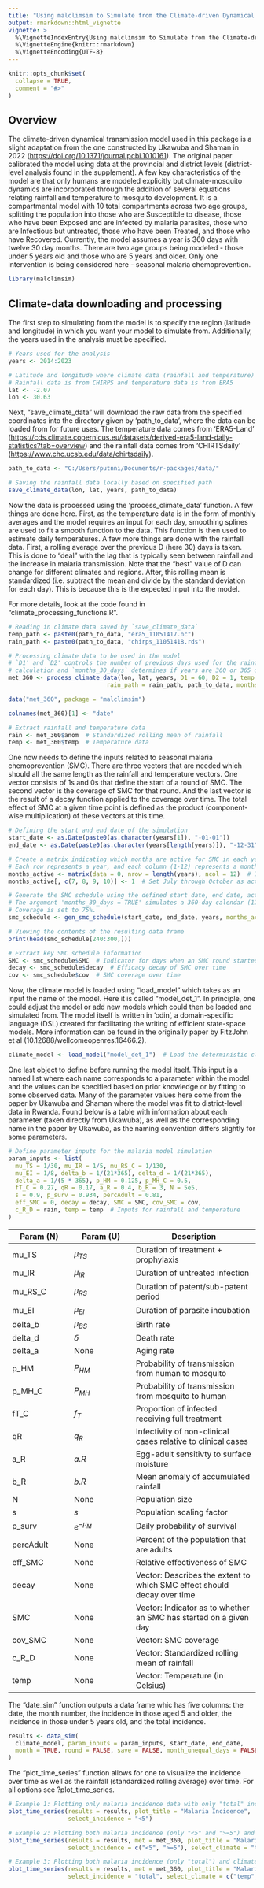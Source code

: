 ```yaml
---
title: "Using malclimsim to Simulate from the Climate-driven Dynamical Transmission Model"
output: rmarkdown::html_vignette
vignette: >
  %\VignetteIndexEntry{Using malclimsim to Simulate from the Climate-driven Dynamical Transmission Model}
  %\VignetteEngine{knitr::rmarkdown}
  %\VignetteEncoding{UTF-8}
---
```


```r
knitr::opts_chunk$set(
  collapse = TRUE,
  comment = "#>"
)
```

## Overview

The climate-driven dynamical transmission model used in this package is a slight adaptation from the one constructed by Ukawuba and Shaman in 2022 (<https://doi.org/10.1371/journal.pcbi.1010161>). The original paper calibrated the model using data at the provincial and district levels (district-level analysis found in the supplement). A few key characteristics of the model are that only humans are modeled explicitly but climate-mosquito dynamics are incorporated through the addition of several equations relating rainfall and temperature to mosquito development. It is a compartmental model with 10 total compartments across two age groups, splitting the population into those who are Susceptible to disease, those who have been Exposed and are infected by malaria parasites, those who are Infectious but untreated, those who have been Treated, and those who have Recovered. Currently, the model assumes a year is 360 days with twelve 30 day months. There are two age groups being modeled - those under 5 years old and those who are 5 years and older. Only one intervention is being considered here - seasonal malaria chemoprevention.

```r
library(malclimsim)
```

## Climate-data downloading and processing

The first step to simulating from the model is to specify the region (latitude and longitude) in which you want your model to simulate from. Additionally, the years used in the analysis must be specified.

```r
# Years used for the analysis
years <- 2014:2023

# Latitude and longitude where climate data (rainfall and temperature) is to be saved
# Rainfall data is from CHIRPS and temperature data is from ERA5
lat <- -2.07
lon <- 30.63
```

Next, "save_climate_data" will download the raw data from the specified coordinates into the directory given by 'path_to_data', where the data can be loaded from for future uses. The temperature data comes from 'ERA5-Land' (<https://cds.climate.copernicus.eu/datasets/derived-era5-land-daily-statistics?tab=overview>) and the rainfall data comes from 'CHIRTSdaily' (<https://www.chc.ucsb.edu/data/chirtsdaily>).

```r
path_to_data <- "C:/Users/putnni/Documents/r-packages/data/"

# Saving the rainfall data locally based on specified path
save_climate_data(lon, lat, years, path_to_data)
```

Now the data is processed using the 'process_climate_data' function. A few things are done here. First, as the temperature data is in the form of monthly averages and the model requires an input for each day, smoothing splines are used to fit a smooth function to the data. This function is then used to estimate daily temperatures. A few more things are done with the rainfall data. First, a rolling average over the previous D (here 30) days is taken. This is done to "deal" with the lag that is typically seen between rainfall and the increase in malaria transmission. Note that the "best" value of D can change for different climates and regions. After, this rolling mean is standardized (i.e. subtract the mean and divide by the standard deviation for each day). This is because this is the expected input into the model.

For more details, look at the code found in "climate_processing_functions.R".

```r
# Reading in climate data saved by `save_climate_data`
temp_path <- paste0(path_to_data, "era5_11051417.nc")
rain_path <- paste0(path_to_data, "chirps_11051418.rds")

# Processing climate data to be used in the model
# `D1' and `D2' controls the number of previous days used for the rainfall rolling average and temperature rolling average
# calculation and `months_30_days` determines if years are 360 or 365 days
met_360 <- process_climate_data(lon, lat, years, D1 = 60, D2 = 1, temp_path = temp_path,
                            rain_path = rain_path, path_to_data, months_30_days = TRUE)
```


```r
data("met_360", package = "malclimsim")

colnames(met_360)[1] <- "date"

# Extract rainfall and temperature data
rain <- met_360$anom  # Standardized rolling mean of rainfall
temp <- met_360$temp  # Temperature data
```

One now needs to define the inputs related to seasonal malaria chemoprevention (SMC). There are three vectors that are needed which should all the same length as the rainfall and temperature vectors. One vector consists of 1s and 0s that define the start of a round of SMC. The second vector is the coverage of SMC for that round. And the last vector is the result of a decay function applied to the coverage over time. The total effect of SMC at a given time point is defined as the product (component-wise multiplication) of these vectors at this time.

```r
# Defining the start and end date of the simulation
start_date <- as.Date(paste0(as.character(years[1]), "-01-01"))
end_date <- as.Date(paste0(as.character(years[length(years)]), "-12-31"))

# Create a matrix indicating which months are active for SMC in each year.
# Each row represents a year, and each column (1-12) represents a month (1 = active, 0 = inactive).
months_active <- matrix(data = 0, nrow = length(years), ncol = 12)  # Initialize all months as inactive
months_active[, c(7, 8, 9, 10)] <- 1  # Set July through October as active months for SMC deployment

# Generate the SMC schedule using the defined start date, end date, active months, and coverage.
# The argument 'months_30_days = TRUE' simulates a 360-day calendar (12 months with 30 days each).
# Coverage is set to 75%.
smc_schedule <- gen_smc_schedule(start_date, end_date, years, months_active = months_active, months_30_days = TRUE, coverage = 0.75)

# Viewing the contents of the resulting data frame
print(head(smc_schedule[240:300,]))
```

```r
# Extract key SMC schedule information
SMC <- smc_schedule$SMC  # Indicator for days when an SMC round started (1s and 0s)
decay <- smc_schedule$decay  # Efficacy decay of SMC over time
cov <- smc_schedule$cov  # SMC coverage over time
```

Now, the climate model is loaded using "load_model" which takes as an input the name of the model. Here it is called "model_det_1". In principle, one could adjust the model or add new models which could then be loaded and simulated from. The model itself is written in 'odin', a domain-specific language (DSL) created for facilitating the writing of efficient state-space models. More information can be found in the originally paper by FitzJohn et al (10.12688/wellcomeopenres.16466.2).

```r
climate_model <- load_model("model_det_1")  # Load the deterministic climate model
```

One last object to define before running the model itself. This input is a named list where each name corresponds to a parameter within the model and the values can be specified based on prior knowledge or by fitting to some observed data. Many of the parameter values here come from the paper by Ukawuba and Shaman where the model was fit to district-level data in Rwanda. Found below is a table with information about each parameter (taken directly from Ukawuba), as well as the corresponding name in the paper by Ukawuba, as the naming convention differs slightly for some parameters.

```r
# Define parameter inputs for the malaria model simulation
param_inputs <- list(
  mu_TS = 1/30, mu_IR = 1/5, mu_RS_C = 1/130,
  mu_EI = 1/8, delta_b = 1/(21*365), delta_d = 1/(21*365),
  delta_a = 1/(5 * 365), p_HM = 0.125, p_MH_C = 0.5, 
  fT_C = 0.27, qR = 0.17, a_R = 0.4, b_R = 3, N = 5e5, 
  s = 0.9, p_surv = 0.934, percAdult = 0.81, 
  eff_SMC = 0, decay = decay, SMC = SMC, cov_SMC = cov,
  c_R_D = rain, temp = temp  # Inputs for rainfall and temperature
)

```

| Param (N) | Param (U) | Description |
|------------------|------------------|------------------------------------|
| mu_TS | $\mu_{TS}$ | Duration of treatment + prophylaxis |
| mu_IR | $\mu_{IR}$ | Duration of untreated infection |
| mu_RS_C | $\mu_{RS}$ | Duration of patent/sub-patent period |
| mu_EI | $\mu_{EI}$ | Duration of parasite incubation |
| delta_b | $\mu_{BS}$ | Birth rate |
| delta_d | $\delta$ | Death rate |
| delta_a | None | Aging rate |
| p_HM | $P_{HM}$ | Probability of transmission from human to mosquito |
| p_MH_C | $P_{MH}$ | Probability of transmission from mosquito to human |
| fT_C | $f_T$ | Proportion of infected receiving full treatment |
| qR | $q_R$ | Infectivity of non-clinical cases relative to clinical cases |
| a_R | $a.R$ | Egg-adult sensitivty to surface moisture |
| b_R | $b.R$ | Mean anomaly of accumulated rainfall |
| N | None | Population size |
| s | $s$ | Population scaling factor |
| p_surv | $e^{-\mu_M}$ | Daily probability of survival |
| percAdult | None | Percent of the population that are adults |
| eff_SMC | None | Relative effectiveness of SMC |
| decay | None | Vector: Describes the extent to which SMC effect should decay over time |
| SMC | None | Vector: Indicator as to whether an SMC has started on a given day |
| cov_SMC | None | Vector: SMC coverage |
| c_R_D | None | Vector: Standardized rolling mean of rainfall |
| temp | None | Vector: Temperature (in Celsius) |


The "date_sim" function outputs a data frame whic has five columns: the date, the month number, the incidence in those aged 5 and older, the incidence in those under 5 years old, and the total incidence.
```r
results <- data_sim(
  climate_model, param_inputs = param_inputs, start_date, end_date,
  month = TRUE, round = FALSE, save = FALSE, month_unequal_days = FALSE
)
```


The "plot_time_series" function allows for one to visualize the incidence over time as well as the rainfall (standardized rolling average) over time. For all options see ?plot_time_series. 
```r
# Example 1: Plotting only malaria incidence data with only "total" incidence type
plot_time_series(results = results, plot_title = "Malaria Incidence",
                 select_incidence = "<5")

# Example 2: Plotting both malaria incidence (only "<5" and ">=5") and climate data (only "temp")
plot_time_series(results = results, met = met_360, plot_title = "Malaria Incidence and Climate Data",
                 select_incidence = c("<5", ">=5"), select_climate = "temp", climate_facet = TRUE)

# Example 3: Plotting both malaria incidence (only "total") and climate data (both "temp" and "rollmean")
plot_time_series(results = results, met = met_360, plot_title = "Malaria Incidence and Climate Data",
                 select_incidence = "total", select_climate = c("temp", "rollrain"), climate_facet = TRUE)

```
